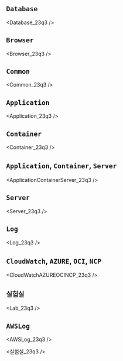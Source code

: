 ## `Database`




<Database_23q3 />

## `Browser`


<Browser_23q3 />

## `Common`


<Common_23q3 />

## `Application`


<Application_23q3 />

## `Container`


<Container_23q3 />

## `Application`, `Container`, `Server`


<ApplicationContainerServer_23q3 />

## `Server`


<Server_23q3 />

## `Log`


<Log_23q3 />

## `CloudWatch`, `AZURE`, `OCI`, `NCP`


<CloudWatchAZUREOCINCP_23q3 />

## `실험실`


<Lab_23q3 />

## `AWSLog`


<AWSLog_23q3 />


<실험실_23q3 />

